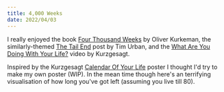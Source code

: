 ```yaml
---
title: 4,000 Weeks
date: 2022/04/03
---
```



I really enjoyed the book [Four Thousand Weeks](https://www.amazon.co.uk/Four-Thousand-Weeks-Time-How/dp/1847924018) by Oliver Kurkeman, the similarly-themed [The Tail End](https://waitbutwhy.com/2015/12/the-tail-end.html) post by Tim Urban, and the [What Are You Doing With Your Life?](https://www.youtube.com/watch?v=JXeJANDKwDc) video by Kurzgesagt.

Inspired by the Kurzgesagt [Calendar Of Your Life](https://shop-eu.kurzgesagt.org/collections/posters/products/lifespan-calendar-poster?variant=39593533735101) poster I thought I'd try to make my own poster (WIP). In the mean time though here's an terrifying visualisation of how long you've got left (assuming you live till 80).

<FourKWeeks></FourKWeeks>
